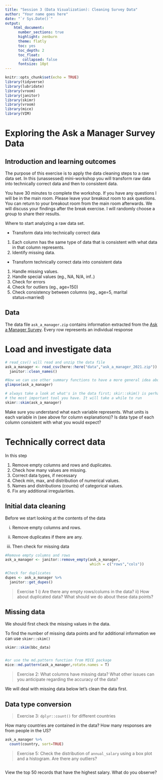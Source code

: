 ```yaml
---
title: "Session 3 (Data Visualization): Cleaning Survey Data"
author: "Your name goes here"
date: "`r Sys.Date()`"
output: 
    html_document:
      number_sections: true
      highlight: zenburn
      theme: flatly
      toc: yes
      toc_depth: 2
      toc_float:
        collapsed: false
      fontsize: 10pt
---
```


```r
knitr::opts_chunk$set(echo = TRUE)
library(tidyverse)
library(lubridate)
library(vroom)
library(janitor)
library(skimr)
library(vroom)
library(mice) 
library(VIM)

```

# Exploring the Ask a Manager Survey Data

## Introduction and learning outcomes

The purpose of this exercise is to apply the data cleaning steps to a raw data set. In this (unassessed) mini-workshop you will transform raw data into technically correct data and then to consistent data.

You have 30 minutes to complete the workshop. If you have any questions I will be in the main room. Please leave your breakout room to ask questions. You can return to your breakout room from the main room afterwards. We will discuss your findings after the break exercise. I will randomly choose a group to share their results.

Where to start analyzing a raw data set.

-   Transform data into technically correct data

1.  Each column has the same type of data that is consistent with what data in that column represents.
2.  Identify missing data.

-   Transform technically correct data into consistent data

1.  Handle missing values.
2.  Handle special values (eg., NA, N/A, inf..)
3.  Check for errors
4.  Check for outliers (eg., age=150)
5.  Check consistency between columns (eg., age=5, marital status=married)

## Data

The data file `ask_a_manager.zip` contains information extracted from the [Ask a Manager Survey](https://www.askamanager.org/2021/04/how-much-money-do-you-make-4.html). Every row represents an individual response

# Load and investigate data


```r

# read_csv() will read and unzip the data file
ask_a_manager <- read_csv(here::here("data","ask_a_manager_2021.zip")) %>% 
  janitor::clean_names() 

#Now we can use other summary functions to have a more general idea about what is in the data
glimpse(ask_a_manager)

# always take a look at what's in the data first; skir::skim() is perhaps
# the most important tool you have. It will take a while to run
skimr::skim(ask_a_manager)


```

Make sure you understand what each variable represents. What units is each variable in (see above for column explanations)? Is data type of each column consistent with what you would expect?

# Technically correct data

In this step

1. Remove empty columns and rows and duplicates.
1. Check how many values are missing.
1. Correct data types, if necessary
1. Check min, max, and distribution of numerical values.
1. Names and distributions (counts) of categorical values.
1. Fix any additional irregularities.

## Initial data cleaning

Before we start looking at the contents of the data

i)  Remove empty columns and rows.

ii) Remove duplicates if there are any.

iii) Then check for missing data

```r
#Remove empty columns and rows
ask_a_manager <- janitor::remove_empty(ask_a_manager, 
                                       which = c("rows","cols"))

#Check for duplicates
dupes <- ask_a_manager %>% 
  janitor::get_dupes()

```

> Exercise 1 i) Are there any empty rows/colums in the data? ii) How about duplicated data? What should we do about these data points?

## Missing data

We should first check the missing values in the data.

To find the number of missing data points and for additional information we can use `skimr::skim()`

```r

skimr::skim(bbc_data)    


#or use the md.pattern function from MICE package
mice::md.pattern(ask_a_manager,rotate.names = T)
```

> Exercise 2: What columns have missing data? What other issues can you anticipate regarding the accuracy of the data?

We will deal with missing data below let's clean the data first.

## Data type conversion

> Exercise 3: `dplyr::count()` for different countries

How many countries are contained in the data? How many responses are from people in the US?

```r

ask_a_manager %>%
  count(country, sort=TRUE)

```


> Exercise 5: Check the distribution of `annual_salary` using a box plot and a histogram. Are there any outliers?

```r


```

View the top 50 records that have the highest salary. What do you observe?

```r

```
